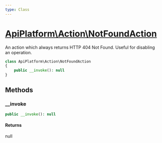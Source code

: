 ```yaml
---
type: Class
---
```


# [ApiPlatform\Action\NotFoundAction](/docs/v3.1/reference/Action/NotFoundAction)

An action which always returns HTTP 404 Not Found. Useful for disabling an operation.

```php
class ApiPlatform\Action\NotFoundAction
{
    public __invoke(): null
}
```
## Methods

### __invoke



```php
public __invoke(): null
```

#### Returns

null
